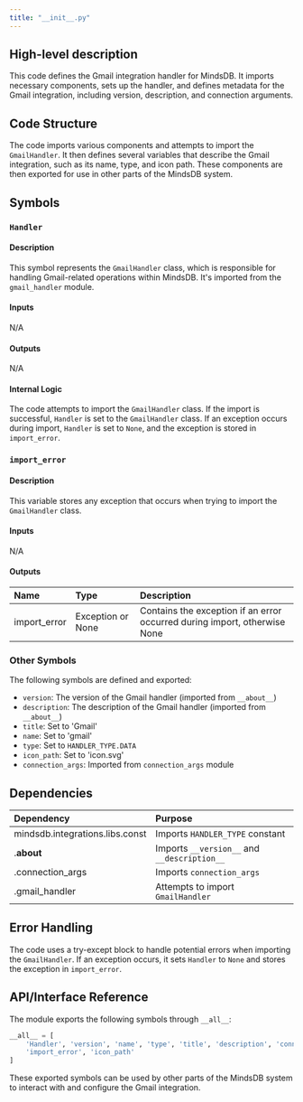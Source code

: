 ```yaml
---
title: "__init__.py"
---
```


## High-level description
This code defines the Gmail integration handler for MindsDB. It imports necessary components, sets up the handler, and defines metadata for the Gmail integration, including version, description, and connection arguments.

## Code Structure
The code imports various components and attempts to import the `GmailHandler`. It then defines several variables that describe the Gmail integration, such as its name, type, and icon path. These components are then exported for use in other parts of the MindsDB system.

## Symbols

### `Handler`
#### Description
This symbol represents the `GmailHandler` class, which is responsible for handling Gmail-related operations within MindsDB. It's imported from the `gmail_handler` module.

#### Inputs
N/A

#### Outputs
N/A

#### Internal Logic
The code attempts to import the `GmailHandler` class. If the import is successful, `Handler` is set to the `GmailHandler` class. If an exception occurs during import, `Handler` is set to `None`, and the exception is stored in `import_error`.

### `import_error`
#### Description
This variable stores any exception that occurs when trying to import the `GmailHandler` class.

#### Inputs
N/A

#### Outputs
| Name | Type | Description |
|:-----|:-----|:------------|
| import_error | Exception or None | Contains the exception if an error occurred during import, otherwise None |

### Other Symbols
The following symbols are defined and exported:

- `version`: The version of the Gmail handler (imported from `__about__`)
- `description`: The description of the Gmail handler (imported from `__about__`)
- `title`: Set to 'Gmail'
- `name`: Set to 'gmail'
- `type`: Set to `HANDLER_TYPE.DATA`
- `icon_path`: Set to 'icon.svg'
- `connection_args`: Imported from `connection_args` module

## Dependencies
| Dependency | Purpose |
|:-----------|:--------|
| mindsdb.integrations.libs.const | Imports `HANDLER_TYPE` constant |
| .__about__ | Imports `__version__` and `__description__` |
| .connection_args | Imports `connection_args` |
| .gmail_handler | Attempts to import `GmailHandler` |

## Error Handling
The code uses a try-except block to handle potential errors when importing the `GmailHandler`. If an exception occurs, it sets `Handler` to `None` and stores the exception in `import_error`.

## API/Interface Reference
The module exports the following symbols through `__all__`:
```python
__all__ = [
    'Handler', 'version', 'name', 'type', 'title', 'description', 'connection_args',
    'import_error', 'icon_path'
]
```
These exported symbols can be used by other parts of the MindsDB system to interact with and configure the Gmail integration.
